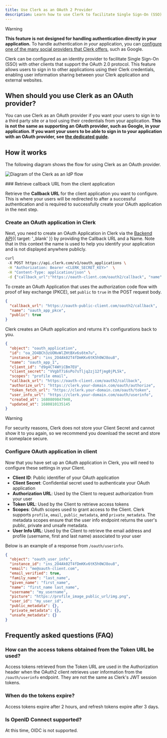 ```yaml
---
title: Use Clerk as an OAuth 2 Provider
description: Learn how to use Clerk to facilitate Single Sign-On (SSO) with other clients that support the OAuth 2.0 protocol.
---
```


> [!WARNING]
> **This feature is not designed for handling authentication directly in your application.** To handle authentication _in your_ application, you can [configure one of the many social providers that Clerk offers](/docs/authentication/social-connections/oauth#configuration), such as Google.

Clerk can be configured as an identity provider to facilitate Single Sign-On (SSO) with other clients that support the OAuth 2.0 protocol. This feature allows users to sign in to other applications using their Clerk credentials, enabling user information sharing between your Clerk application and external websites.

## When should you use Clerk as an OAuth provider?

You can use Clerk as an OAuth provider if you want your users to sign in to a third party site or a tool using their credentials from your application. **This is not the same as supporting an OAuth provider, such as Google, in your application. If you want your users to be able to sign in to your application with an OAuth provider, see [the dedicated guide](/docs/authentication/social-connections/oauth#configuration).**

## How it works

The following diagram shows the flow for using Clerk as an OAuth provider.

![Diagram of the Clerk as an IdP flow](/docs/images/advance/clerk-idp-flow.svg)

<Steps>
  ### Retrieve callback URL from the client application

  Retrieve the **Callback URL** for the client application you want to configure. This is where your users will be redirected to after a successful authentication and is required to successfully create your OAuth application in the next step.

  ### Create an OAuth application in Clerk

  Next, you need to create an OAuth Application in Clerk via the [Backend API](/docs/reference/backend-api/tag/OAuth-Applications){{ target: '_blank' }} by providing the Callback URL and a Name. Note that in this context the name is used to help you identify your application and is not displayed anywhere publicly.

  ```sh {{ filename: 'POST /v1/oauth_applications' }}
  curl
   -X POST https://api.clerk.com/v1/oauth_applications \
   -H "Authorization: Bearer <CLERK_SECRET_KEY>"  \
   -H "Content-Type: application/json" \
   -d {"callback_url":"https://oauth-client.com/oauth2/callback", "name": "oauth_app_1", "scopes": "profile email"}
  ```

  To create an OAuth Application that uses the authorization code flow with proof of key exchange (PKCE), set `public` to `true` in the POST request body.

  ```json
  {
    "callback_url": "https://oauth-public-client.com/oauth2/callback",
    "name": "oauth_app_pkce",
    "public": true
  }
  ```

  Clerk creates an OAuth application and returns it's configurations back to you.

  ```json {{ filename: 'RESPONSE' }}
  {
    "object": "oauth_application",
    "id": "oa_2O4BCh3zUONvWlZHtBXv6s6tm7u",
    "instance_id": "ins_2O4Ak02T4fDmKKv6tK5h0WJ8ou8",
    "name": "oauth_app_1",
    "client_id": "d9g4CT4WYiCBm7EU",
    "client_secret": "VVgbT7i6sPo7sTljq2zj12fjmg0jPL5k",
    "scopes": "profile email",
    "callback_url": "https://oauth-client.com/oauth2/callback",
    "authorize_url": "https://clerk.your-domain.com/oauth/authorize",
    "token_fetch_url": "https://clerk.your-domain.com/oauth/token",
    "user_info_url": "https://clerk.your-domain.com/oauth/userinfo",
    "created_at": 1680809847940,
    "updated_at": 1680810135145
  }
  ```

  > [!WARNING]
  > For security reasons, Clerk does not store your Client Secret and cannot show it to you again, so we recommend you download the secret and store it someplace secure.

  ### Configure OAuth application in client

  Now that you have set up an OAuth application in Clerk, you will need to configure these settings in your Client.

  - **Client ID**: Public identifier of your OAuth application
  - **Client Secret**: Confidential secret used to authenticate your OAuth application
  - **Authorization URL**: Used by the Client to request authorization from your user
  - **Token URL**: Used by the Client to retrieve access tokens
  - **Scopes**: OAuth scopes used to grant access to the Client. Clerk supports `profile`, `email`, `public_metadata`, and `private_metadata`. The metadata scopes ensure that the user info endpoint returns the user's public, private and unsafe metadata.
  - **User Info URL**: Used by the Client to retrieve the email address and profile (username, first and last name) associated to your user

  Below is an example of a response from `/oauth/userinfo`.

  ```json {{ filename: 'RESPONSE' }}
  {
    "object": "oauth_user_info",
    "instance_id": "ins_2O4Ak02T4fDmKKv6tK5h0WJ8ou8",
    "email": "me@oauth-client.com",
    "email_verified": true,
    "family_name": "last_name",
    "given_name": "first_name",
    "name": "first_name last_name",
    "username": "my_username",
    "picture": "https://profile_image_public_url/img.png",
    "user_id": "my_user_id",
    "public_metadata": {},
    "private_metadata": {},
    "unsafe_metadata": {}
  }
  ```
</Steps>

## Frequently asked questions (FAQ)

### How can the access tokens obtained from the Token URL be used?

Access tokens retrieved from the Token URL are used in the Authorization header when the OAuth2 client retrieves user information from the `/oauth/userinfo` endpoint. They are not the same as Clerk's JWT session tokens.

### When do the tokens expire?

Access tokens expire after 2 hours, and refresh tokens expire after 3 days.

### Is OpenID Connect supported?

At this time, OIDC is not supported.

